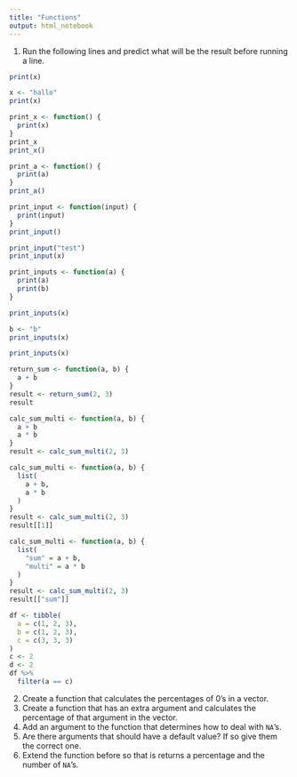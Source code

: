 ```yaml
---
title: "Functions"
output: html_notebook
---
```


1. Run the following lines and predict what will be the result before running a line.

```r
print(x)

x <- "hallo"
print(x)

print_x <- function() {
  print(x)
}
print_x
print_x()

print_a <- function() {
  print(a)
}
print_a()

print_input <- function(input) {
  print(input)
}
print_input()

print_input("test")
print_input(x)

print_inputs <- function(a) {
  print(a)
  print(b)
}

print_inputs(x)

b <- "b"
print_inputs(x)

print_inputs(x)

return_sum <- function(a, b) {
  a + b
}
result <- return_sum(2, 3)
result

calc_sum_multi <- function(a, b) {
  a + b
  a * b
}
result <- calc_sum_multi(2, 3)

calc_sum_multi <- function(a, b) {
  list(
    a + b,
    a * b  
  )
}
result <- calc_sum_multi(2, 3)
result[[1]]

calc_sum_multi <- function(a, b) {
  list(
    "sum" = a + b,
    "multi" = a * b  
  )
}
result <- calc_sum_multi(2, 3)
result[["sum"]]

df <- tibble(
  a = c(1, 2, 3),
  b = c(1, 2, 3),
  c = c(3, 3, 3)
)
c <- 2
d <- 2
df %>%
  filter(a == c)
```

2. Create a function that calculates the percentages of 0's in a vector.
2. Create a function that has an extra argument and calculates the percentage of that argument in the vector.
2. Add an argument to the function that determines how to deal with `NA`'s.
2. Are there arguments that should have a default value? If so give them the correct one.
2. Extend the function before so that is returns a percentage and the number of `NA`'s.
